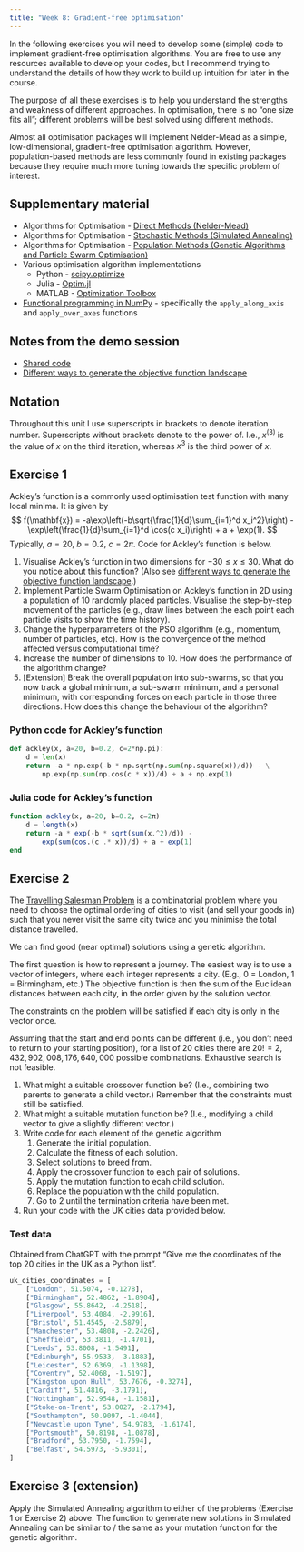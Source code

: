 ```yaml
---
title: "Week 8: Gradient-free optimisation"
---
```


In the following exercises you will need to develop some (simple) code to implement gradient-free optimisation algorithms. You are free to use any resources available to develop your codes, but I recommend trying to understand the details of how they work to build up intuition for later in the course.

The purpose of all these exercises is to help you understand the strengths and weakness of different approaches. In optimisation, there is no "one size fits all"; different problems will be best solved using different methods.

Almost all optimisation packages will implement Nelder-Mead as a simple, low-dimensional, gradient-free optimisation algorithm. However, population-based methods are less commonly found in existing packages because they require much more tuning towards the specific problem of interest.

## Supplementary material

- Algorithms for Optimisation - [Direct Methods (Nelder-Mead)](https://algorithmsbook.com/optimization/files/chapter-7.pdf)
- Algorithms for Optimisation - [Stochastic Methods (Simulated Annealing)](https://algorithmsbook.com/optimization/files/chapter-8.pdf)
- Algorithms for Optimisation - [Population Methods (Genetic Algorithms and Particle Swarm Optimisation)](https://algorithmsbook.com/optimization/files/chapter-9.pdf)
- Various optimisation algorithm implementations
  - Python - [scipy.optimize](https://docs.scipy.org/doc/scipy/reference/optimize.html)
  - Julia - [Optim.jl](https://julianlsolvers.github.io/Optim.jl/stable/)
  - MATLAB - [Optimization Toolbox](https://uk.mathworks.com/help/optim/)
- [Functional programming in NumPy](https://numpy.org/doc/2.1/reference/routines.functional.html) - specifically the `apply_along_axis` and `apply_over_axes` functions

## Notes from the demo session

- [Shared code](https://etherpad.wikimedia.org/p/optim-08)
- [Different ways to generate the objective function landscape](week8-lab.ipynb)

## Notation

Throughout this unit I use superscripts in brackets to denote iteration number. Superscripts without brackets denote to the power of. I.e., $x^{(3)}$ is the value of $x$ on the third iteration, whereas $x^3$ is the third power of $x$.

## Exercise 1

Ackley's function is a commonly used optimisation test function with many local minima. It is given by
$$
f(\mathbf{x}) = -a\exp\left(-b\sqrt{\frac{1}{d}\sum_{i=1}^d x_i^2}\right) - \exp\left(\frac{1}{d}\sum_{i=1}^d \cos(c x_i)\right) + a + \exp(1).
$$
Typically, $a=20$, $b=0.2$, $c=2\pi$. Code for Ackley's function is below.

1. Visualise Ackley's function in two dimensions for $-30\le x\le 30$. What do you notice about this function? (Also see [different ways to generate the objective function landscape](week8-lab.ipynb).)
2. Implement Particle Swarm Optimisation on Ackley's function in 2D using a population of 10 randomly placed particles. Visualise the step-by-step movement of the particles (e.g., draw lines between the each point each particle visits to show the time history).
3. Change the hyperparameters of the PSO algorithm (e.g., momentum, number of particles, etc). How is the convergence of the method affected versus computational time?
4. Increase the number of dimensions to 10. How does the performance of the algorithm change?
5. \[Extension\] Break the overall population into sub-swarms, so that you now track a global minimum, a sub-swarm minimum, and a personal minimum, with corresponding forces on each particle in those three directions. How does this change the behaviour of the algorithm?

### Python code for Ackley's function

```python
def ackley(x, a=20, b=0.2, c=2*np.pi):
    d = len(x)
    return -a * np.exp(-b * np.sqrt(np.sum(np.square(x))/d)) - \
        np.exp(np.sum(np.cos(c * x))/d) + a + np.exp(1)
```

### Julia code for Ackley's function

```julia
function ackley(x, a=20, b=0.2, c=2π)
    d = length(x)
    return -a * exp(-b * sqrt(sum(x.^2)/d)) - 
        exp(sum(cos.(c .* x))/d) + a + exp(1)
end
```

## Exercise 2

<!--
https://medium.com/aimonks/traveling-salesman-problem-tsp-using-genetic-algorithm-fea640713758
-->

The [Travelling Salesman Problem](https://en.wikipedia.org/wiki/Travelling_salesman_problem) is a combinatorial problem where you need to choose the optimal ordering of cities to visit (and sell your goods in) such that you never visit the same city twice and you minimise the total distance travelled.

We can find good (near optimal) solutions using a genetic algorithm.

The first question is how to represent a journey. The easiest way is to use a vector of integers, where each integer represents a city. (E.g., 0 = London, 1 = Birmingham, etc.) The objective function is then the sum of the Euclidean distances between each city, in the order given by the solution vector.

The constraints on the problem will be satisfied if each city is only in the vector once. 

Assuming that the start and end points can be different (i.e., you don't need to return to your starting position), for a list of 20 cities there are $20! = 2,432,902,008,176,640,000$ possible combinations. Exhaustive search is not feasible.

1. What might a suitable crossover function be? (I.e., combining two parents to generate a child vector.) Remember that the constraints must still be satisfied.
2. What might a suitable mutation function be? (I.e., modifying a child vector to give a slightly different vector.)
3. Write code for each element of the genetic algorithm
   1. Generate the initial population.
   2. Calculate the fitness of each solution.
   3. Select solutions to breed from.
   4. Apply the crossover function to each pair of solutions.
   5. Apply the mutation function to ecah child solution.
   6. Replace the population with the child population.
   7. Go to 2 until the termination criteria have been met.
4. Run your code with the UK cities data provided below.

### Test data

Obtained from ChatGPT with the prompt "Give me the coordinates of the top 20 cities in the UK as a Python list".

```python
uk_cities_coordinates = [
    ["London", 51.5074, -0.1278],
    ["Birmingham", 52.4862, -1.8904],
    ["Glasgow", 55.8642, -4.2518],
    ["Liverpool", 53.4084, -2.9916],
    ["Bristol", 51.4545, -2.5879],
    ["Manchester", 53.4808, -2.2426],
    ["Sheffield", 53.3811, -1.4701],
    ["Leeds", 53.8008, -1.5491],
    ["Edinburgh", 55.9533, -3.1883],
    ["Leicester", 52.6369, -1.1398],
    ["Coventry", 52.4068, -1.5197],
    ["Kingston upon Hull", 53.7676, -0.3274],
    ["Cardiff", 51.4816, -3.1791],
    ["Nottingham", 52.9548, -1.1581],
    ["Stoke-on-Trent", 53.0027, -2.1794],
    ["Southampton", 50.9097, -1.4044],
    ["Newcastle upon Tyne", 54.9783, -1.6174],
    ["Portsmouth", 50.8198, -1.0878],
    ["Bradford", 53.7950, -1.7594],
    ["Belfast", 54.5973, -5.9301],
]
```

## Exercise 3 (extension)

Apply the Simulated Annealing algorithm to either of the problems (Exercise 1 or Exercise 2) above. The function to generate new solutions in Simulated Annealing can be similar to / the same as your mutation function for the genetic algorithm.
